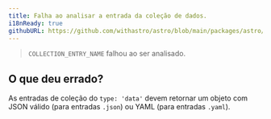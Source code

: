 ```yaml
---
title: Falha ao analisar a entrada da coleção de dados.
i18nReady: true
githubURL: https://github.com/withastro/astro/blob/main/packages/astro/src/core/errors/errors-data.ts
---
```


> `COLLECTION_ENTRY_NAME` falhou ao ser analisado.
## O que deu errado?
As entradas de coleção do `type: 'data'` devem retornar um objeto com JSON válido (para entradas `.json`) ou YAML (para entradas `.yaml`).

